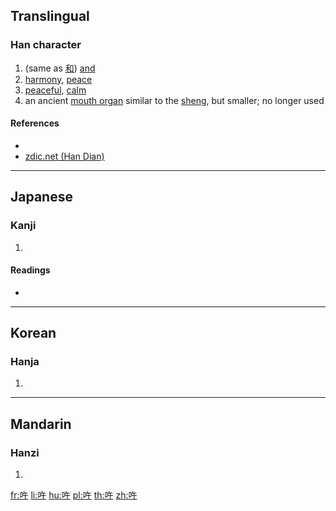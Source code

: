 ==Translingual==

===Han character===
{{Han char|rn=30|rad=口|as=04|sn=7|four=68040|canj=ROJ|ids=⿰口午}}

# (same as [[和]]) [[and]]
# [[harmony]], [[peace]]
# [[peaceful]], [[calm]]
# an ancient [[mouth organ]] similar to the [[sheng]], but smaller; no longer used

====References====
* {{Han ref|kx=0177.030|dkj=03319|dj=0394.110|hdz=10589.050|uh=5418|ud=21528|bh=CA7E|bd=51838}}
* [http://www.zdic.net/z/16/js/5418.htm zdic.net (Han Dian)]

----

==Japanese==

===Kanji===
{{ja-kanji|grade=|rs=口04}}

# {{defn|lang=ja|sort=口04}}

====Readings====
* {{ja-readings|on=[[ごう]] (gō), [[ぐ]] (gu)|kun=[[やわらぐ]] (yawaragu)}}

----

==Korean==

===Hanja===
{{ko-hanja|hangeul=우|rv=u|mr=u}}

# {{defn|lang=ko|sort=口04}}

----

==Mandarin==

===Hanzi===
{{cmn-hanzi|pin=[[ǒu]] ([[ou3]]), [[pǐ]] ([[pi3]])|wg=ou<sup>3</sup>, p'i<sup>3</sup>}}

# {{defn|lang=cmn|sort=口04}}

[[fr:吘]]
[[li:吘]]
[[hu:吘]]
[[pl:吘]]
[[th:吘]]
[[zh:吘]]